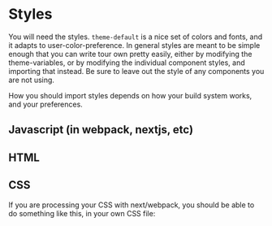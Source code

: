 # Styles

You will need the styles. `theme-default` is a nice set of colors and fonts, and it adapts to user-color-preference. In general styles are meant to be simple enough that you can write tour own pretty easily, either by modifying the theme-variables, or by modifying the individual component styles, and importing that instead. Be sure to leave out the style of any components you are not using.

How you should import styles depends on how your build system works, and your preferences.

## Javascript (in webpack, nextjs, etc)

<ListStyle styles={styles} type="js" />

## HTML

<ListStyle styles={styles} type="html" />

## CSS

If you are processing your CSS with next/webpack, you should be able to do something like this, in your own CSS file:

<ListStyle styles={styles} type="css" />